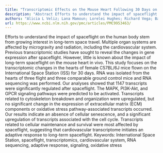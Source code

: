 ```yaml
---
title: "Transcriptomic Effects on the Mouse Heart Following 30 Days on the International Space Station"
description: "Abstract Efforts to understand the impact of spaceflight on the human body stem from growing interest in long-term space travel. Multiple organ systems are affected by microgravity and radiation, incl..."
authors: "Alicia L Veliz; Lana Mamoun; Lorelei Hughes; Richard Vega; Bailey Holmes; Andrea Monteon; Jillian Bray; Michael J Pecaut; Mary Kearns-Jonker; Daniela Grimm"
url: https://www.ncbi.nlm.nih.gov/pmc/articles/PMC9953463/
---
```


Efforts to understand the impact of spaceflight on the human body stem from growing interest in long-term space travel. Multiple organ systems are affected by microgravity and radiation, including the cardiovascular system. Previous transcriptomic studies have sought to reveal the changes in gene expression after spaceflight. However, little is known about the impact of long-term spaceflight on the mouse heart in vivo. This study focuses on the transcriptomic changes in the hearts of female C57BL/6J mice flown on the International Space Station (ISS) for 30 days. RNA was isolated from the hearts of three flight and three comparable ground control mice and RNA sequencing was performed. Our analyses showed that 1147 transcripts were significantly regulated after spaceflight. The MAPK, PI3K-Akt, and GPCR signaling pathways were predicted to be activated. Transcripts related to cytoskeleton breakdown and organization were upregulated, but no significant change in the expression of extracellular matrix (ECM) components or oxidative stress pathway-associated transcripts occurred. Our results indicate an absence of cellular senescence, and a significant upregulation of transcripts associated with the cell cycle. Transcripts related to cellular maintenance and survival were most affected by spaceflight, suggesting that cardiovascular transcriptome initiates an adaptive response to long-term spaceflight. Keywords: International Space Station, spaceflight, transcriptomics, cardiovascular system, RNA sequencing, adaptive response, signaling, oxidative stress
